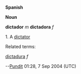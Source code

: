 '''Spanish'''


'''Noun'''


'''dictador''' ''m'' '''dictadora''' ''f''

1. A [[dictator]]

Related terms:

[[dictadura]] ''f''


--[[User:Pundit|Pundit]] 01:28, 7 Sep 2004 (UTC)